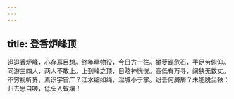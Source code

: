 ```yaml
---
---
---
```

title: 登香炉峰顶
---



迢迢香炉峰，心存耳目想。终年牵物役，今日方一往。攀萝蹋危石，手足劳俯仰。同游三四人，两人不敢上。上到峰之顶，目眩神恍恍。高低有万寻，阔狭无数丈。不穷视听界，焉识宇宙广？江水细如绳，湓城小于掌。纷吾何屑屑？未能脱尘鞅：归去思自嗟，低头入蚁壤！